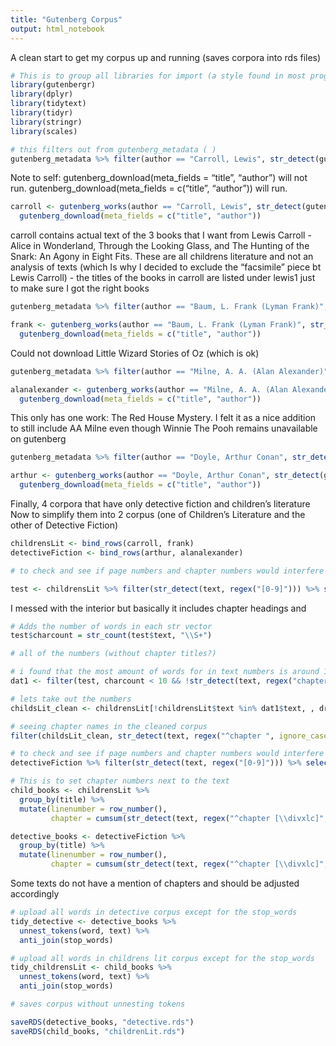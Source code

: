```yaml
---
title: "Gutenberg Corpus"
output: html_notebook
---
```


A clean start to get my corpus up and running (saves corpora into rds files)

```r
# This is to group all libraries for import (a style found in most programming languages)
library(gutenbergr)
library(dplyr)
library(tidytext)
library(tidyr)
library(stringr)
library(scales)
```

```r
# this filters out from gutenberg_metadata ( )
gutenberg_metadata %>% filter(author == "Carroll, Lewis", str_detect(gutenberg_bookshelf, "Children's Literature"), language == "en",  has_text, !str_detect(title, "facsimile")) %>% distinct(title)
```

Note to self: gutenberg_download(meta_fields = "title", "author") will not run. gutenberg_download(meta_fields = c("title", "author")) will run. 
 
```r
carroll <- gutenberg_works(author == "Carroll, Lewis", str_detect(gutenberg_bookshelf, "Children's Literature"), !str_detect(title, "facsimile")) %>%
  gutenberg_download(meta_fields = c("title", "author"))
```

carroll contains actual text of the 3 books that I want from Lewis Carroll - Alice in Wonderland, Through the Looking Glass, and The Hunting of the Snark: An Agony in Eight Fits. These are all childrens literature and not an analysis of texts (which Is why I decided to exclude the "facsimile" piece bt Lewis Carroll) - the titles of the books in carroll are listed under lewis1 just to make sure I got the right books

```r
gutenberg_metadata %>% filter(author == "Baum, L. Frank (Lyman Frank)", str_detect(gutenberg_bookshelf, "Children's Literature"), language == "en",  has_text) %>% distinct(title)
```

```r
frank <- gutenberg_works(author == "Baum, L. Frank (Lyman Frank)", str_detect(gutenberg_bookshelf, "Children's Literature")) %>%
  gutenberg_download(meta_fields = c("title", "author"))
```

Could not download Little Wizard Stories of Oz (which is ok)

```r
gutenberg_metadata %>% filter(author == "Milne, A. A. (Alan Alexander)", str_detect(gutenberg_bookshelf, "Detective Fiction"), language == "en",  has_text) %>% distinct(title)
```

```r
alanalexander <- gutenberg_works(author == "Milne, A. A. (Alan Alexander)", str_detect(gutenberg_bookshelf, "Detective Fiction")) %>%
  gutenberg_download(meta_fields = c("title", "author"))
```

This only has one work: The Red House Mystery. I felt it as a nice addition to still include AA Milne even though Winnie The Pooh remains unavailable on gutenberg

```r
gutenberg_metadata %>% filter(author == "Doyle, Arthur Conan", str_detect(gutenberg_bookshelf, "Detective Fiction"), language == "en",  has_text) %>% distinct(title)
```

```r
arthur <- gutenberg_works(author == "Doyle, Arthur Conan", str_detect(gutenberg_bookshelf, "Detective Fiction")) %>%
  gutenberg_download(meta_fields = c("title", "author"))
```

Finally, 4 corpora that have only detective fiction and children's literature
Now to simplify them into 2 corpus (one of Children's Literature and the other of Detective Fiction)

```r
childrensLit <- bind_rows(carroll, frank)
detectiveFiction <- bind_rows(arthur, alanalexander)
```

```r
# to check and see if page numbers and chapter numbers would interfere with the word frequency count for childrens lit corpus (they will)

test <- childrensLit %>% filter(str_detect(text, regex("[0-9]"))) %>% select(text)
```
 I messed with the interior but basically it includes chapter headings and  
```r
# Adds the number of words in each str vector 
test$charcount = str_count(test$text, "\\S+")
```

```r
# all of the numbers (without chapter titles?)

# i found that the most amount of words for in text numbers is around 10 or more words 
dat1 <- filter(test, charcount < 10 && !str_detect(text, regex("chapter", ignore_case = )))
```

```r
# lets take out the numbers
childsLit_clean <- childrensLit[!childrensLit$text %in% dat1$text, , drop = FALSE]
```

```r
# seeing chapter names in the cleaned corpus
filter(childsLit_clean, str_detect(text, regex("^chapter ", ignore_case = TRUE)))
```


```r
# to check and see if page numbers and chapter numbers would interfere with the word frequency count for detective fiction corpus (they will not)
detectiveFiction %>% filter(str_detect(text, regex("[0-9]"))) %>% select(text)
```


```r
# This is to set chapter numbers next to the text
child_books <- childrensLit %>%
  group_by(title) %>%
  mutate(linenumber = row_number(),
         chapter = cumsum(str_detect(text, regex("^chapter [\\divxlc]", ignore_case = TRUE)))) %>%   ungroup()
```

```r
detective_books <- detectiveFiction %>%
  group_by(title) %>%
  mutate(linenumber = row_number(),
         chapter = cumsum(str_detect(text, regex("^chapter [\\divxlc]", ignore_case = TRUE)))) %>%   ungroup()
```

Some texts do not have a mention of chapters and should be adjusted accordingly

```r
# upload all words in detective corpus except for the stop_words
tidy_detective <- detective_books %>%
  unnest_tokens(word, text) %>%
  anti_join(stop_words)
```


```r
# upload all words in childrens lit corpus except for the stop_words
tidy_childrensLit <- child_books %>%
  unnest_tokens(word, text) %>%
  anti_join(stop_words)
```


```r
# saves corpus without unnesting tokens

saveRDS(detective_books, "detective.rds")
saveRDS(child_books, "childrenLit.rds")
```

